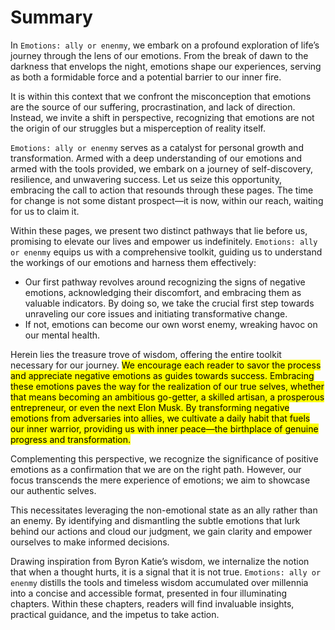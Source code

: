 # Summary

In `Emotions: ally or enenmy`, we embark on a profound exploration of life's journey through the lens of our emotions. From the break of dawn to the darkness that envelops the night, emotions shape our experiences, serving as both a formidable force and a potential barrier to our inner fire. 

It is within this context that we confront the misconception that emotions are the source of our suffering, procrastination, and lack of direction. Instead, we invite a shift in perspective, recognizing that emotions are not the origin of our struggles but a misperception of reality itself.

:::{.callout-note}
`Emotions: ally or enenmy` serves as a catalyst for personal growth and transformation. Armed with a deep understanding of our emotions and armed with the tools provided, we embark on a journey of self-discovery, resilience, and unwavering success. Let us seize this opportunity, embracing the call to action that resounds through these pages. The time for change is not some distant prospect—it is now, within our reach, waiting for us to claim it.
:::

Within these pages, we present two distinct pathways that lie before us, promising to elevate our lives and empower us indefinitely. `Emotions: ally or enenmy` equips us with a comprehensive toolkit, guiding us to understand the workings of our emotions and harness them effectively:

- Our first pathway revolves around recognizing the signs of negative emotions, acknowledging their discomfort, and embracing them as valuable indicators. By doing so, we take the crucial first step towards unraveling our core issues and initiating transformative change.
- If not, emotions can become our own worst enemy, wreaking havoc on our mental health.

Herein lies the treasure trove of wisdom, offering the entire toolkit necessary for our journey. <mark>We encourage each reader to savor the process and appreciate negative emotions as guides towards success. Embracing these emotions paves the way for the realization of our true selves, whether that means becoming an ambitious go-getter, a skilled artisan, a prosperous entrepreneur, or even the next Elon Musk. By transforming negative emotions from adversaries into allies, we cultivate a daily habit that fuels our inner warrior, providing us with inner peace—the birthplace of genuine progress and transformation.</mark>

Complementing this perspective, we recognize the significance of positive emotions as a confirmation that we are on the right path. However, our focus transcends the mere experience of emotions; we aim to showcase our authentic selves.

This necessitates leveraging the non-emotional state as an ally rather than an enemy. By identifying and dismantling the subtle emotions that lurk behind our actions and cloud our judgment, we gain clarity and empower ourselves to make informed decisions.


:::{.callout-note}
Drawing inspiration from Byron Katie's wisdom, we internalize the notion that when a thought hurts, it is a signal that it is not true. `Emotions: ally or enenmy` distills the tools and timeless wisdom accumulated over millennia into a concise and accessible format, presented in four illuminating chapters. Within these chapters, readers will find invaluable insights, practical guidance, and the impetus to take action.
:::